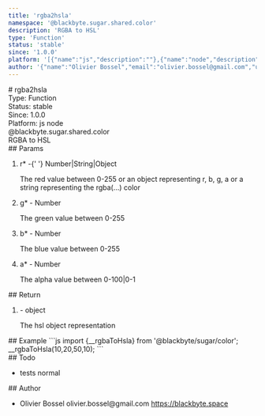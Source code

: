 ```yaml
---
title: 'rgba2hsla'
namespace: '@blackbyte.sugar.shared.color'
description: 'RGBA to HSL'
type: 'Function'
status: 'stable'
since: '1.0.0'
platform: '[{"name":"js","description":""},{"name":"node","description":""}]'
author: '{"name":"Olivier Bossel","email":"olivier.bossel@gmail.com","url":"https://blackbyte.space"}'
---
```


<div class="docmap-mdx">
  # rgba2hsla
  <div class="_metas">
    <div class="_type">
      <span class="_type-label">Type:</span>
      <span class="_type-value">Function</span>
    </div>
    <div class="_status">
      <span class="_status-label">Status:</span>
      <span class="_status-value -stable">stable</span>
    </div>
    <div class="_since">
      <span class="_since-label">Since:</span>
      <span class="_since-value">1.0.0</span>
    </div>
    <div class="_platform">
      <span class="_platform-label">Platform:</span>
      <span class="_platform-value -js">js</span>
      <span class="_platform-value -node">node</span>
    </div>
  </div>
  <div class="_namespace">@blackbyte.sugar.shared.color</div>
  <div class="_description typo-lead typo-format">RGBA to HSL</div>
  <div class="_params">
    ## Params
    <ol class="_list">
      <li class="_item">
        <span class="_name">
          r<span class="_required">*</span>
        </span>
        <span class="_default">-</span>{' '}
        <span class="_type">Number&vert;String&vert;Object</span>
        <p class="_description">
          The red value between 0-255 or an object representing r&comma;
          b&comma; g&comma; a or a string representing the
          rgba&lpar;&period;&period;&period;&rpar; color
        </p>
      </li>
      <li class="_item">
        <span class="_name">
          g<span class="_required">*</span>
        </span>
        <span class="_default">-</span> <span class="_type">Number</span>
        <p class="_description">The green value between 0-255</p>
      </li>
      <li class="_item">
        <span class="_name">
          b<span class="_required">*</span>
        </span>
        <span class="_default">-</span> <span class="_type">Number</span>
        <p class="_description">The blue value between 0-255</p>
      </li>
      <li class="_item">
        <span class="_name">
          a<span class="_required">*</span>
        </span>
        <span class="_default">-</span> <span class="_type">Number</span>
        <p class="_description">The alpha value between 0-100&vert;0-1</p>
      </li>
    </ol>
  </div>
  <div class="_return">
    ## Return
    <ol class="_list">
      <li class="_item">
        <span class="_default">-</span>
        <span class="_type">object</span>
        <p class="_description">The hsl object representation</p>
      </li>
    </ol>
  </div>
  <div class="_examples">
    ## Example ```js import {__rgbaToHsla} from '@blackbyte/sugar/color';
    __rgbaToHsla(10,20,50,10); ```
  </div>
  <div class="_todo">
    ## Todo
    <ul class="_list">
      <li class="_item">
        <span class="_description">tests</span>
        <span class="_priority -normal">normal</span>
      </li>
    </ul>
  </div>
  <div class="_author">
    ## Author
    <ul class="_list">
      <li class="_item">
        <span class="_name">Olivier Bossel</span>
        <span class="_email">olivier.bossel@gmail.com</span>
        <a href="https://blackbyte.space" target="_blank" class="_url">
          https://blackbyte.space
        </a>
      </li>
    </ul>
  </div>
</div>
